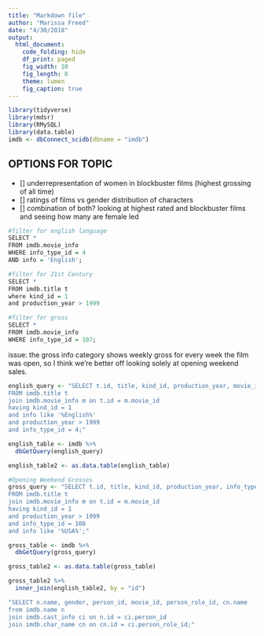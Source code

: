 ```yaml
---
title: "Markdown file"
author: "Marissa Freed"
date: "4/30/2018"
output: 
  html_document:
    code_folding: hide
    df_print: paged
    fig_width: 10
    fig_length: 8
    theme: lumen
    fig_caption: true
---
```


```r
library(tidyverse)
library(mdsr)
library(RMySQL)
library(data.table)
imdb <- dbConnect_scidb(dbname = "imdb")
```


## OPTIONS FOR TOPIC
- [] underrepresentation of women in blockbuster films (highest grossing of all time)
- [] ratings of films vs gender distribution of characters
- [] combination of both? looking at highest rated and blockbuster films and seeing how many are female led


```r
#filter for english language
SELECT *
FROM imdb.movie_info
WHERE info_type_id = 4
AND info = 'English';

#filter for 21st Century
SELECT * 
FROM imdb.title t 
where kind_id = 1
and production_year > 1999

#filter for gross
SELECT *
FROM imdb.movie_info
WHERE info_type_id = 107;
```



issue: the gross info category shows weekly gross for every week the film was open, so I think we're better off looking solely at opening weekend sales.
```r
english_query <- "SELECT t.id, title, kind_id, production_year, movie_id, info_type_id, info AS language
FROM imdb.title t 
join imdb.movie_info m on t.id = m.movie_id
having kind_id = 1 
and info like '%English%'
and production_year > 1999
and info_type_id = 4;"

english_table <- imdb %>%
  dbGetQuery(english_query)

english_table2 <- as.data.table(english_table)

#Opening Weekend Grosses
gross_query <- "SELECT t.id, title, kind_id, production_year, info_type_id, info
FROM imdb.title t 
join imdb.movie_info m on t.id = m.movie_id
having kind_id = 1 
and production_year > 1999
and info_type_id = 108
and info like '%USA%';"

gross_table <- imdb %>%
  dbGetQuery(gross_query)

gross_table2 <- as.data.table(gross_table)

gross_table2 %>%
  inner_join(english_table2, by = "id")
```

```r
"SELECT n.name, gender, person_id, movie_id, person_role_id, cn.name
from imdb.name n
join imdb.cast_info ci on n.id = ci.person_id
join imdb.char_name cn on cn.id = ci.person_role_id;"

```






